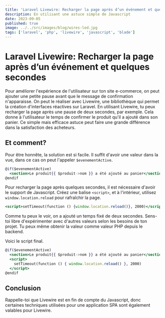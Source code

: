 ```yaml
---
title: 'Laravel Livewire: Recharger la page après d’un événement et quelques secondes'
description: En utilisant une astuce simple de Javascript
date: 2023-09-05
published: true
image: ../../src/images/blog/wires-led.jpg
tags: ['laravel', 'php', 'livewire', 'javascript', 'blade']
---
```


# Laravel Livewire: Recharger la page après d’un événement et quelques secondes

Pour améliorer l'expérience de l'utilisateur sur ton site e-commerce, on peut ajouter une petite pause avant que le message de confirmation n'apparaisse. On peut le réaliser avec Livewire, une bibliothèque qui permet la création d'interfaces réactives sur Laravel. En utilisant Livewire, tu peux recharger la page après une pause de deux secondes, par exemple. Cela donne à l'utilisateur le temps de confirmer le produit qu'il a ajouté dans son panier. Ce simple mais efficace astuce peut faire une grande différence dans la satisfaction des acheteurs.

## Et comment?

Pour être honnête, la solution est si facile. Il suffit d'avoir une valeur dans la vue, dans ce cas on peut l'appeler `$evenementActive`.

```jsx
@if($evenementActive)
  <section>Le produit{{ $produit->nom }} a été ajouté au panier</section>
@endif
```

Pour recharger la page après quelques secondes, il est nécessaire d'avoir le support de Javascript. Créez une balise `<script>`, et à l'intérieur, utilisez `window.location.reload` pour rafraîchir la page.

```jsx
<script>setTimeout(function () {window.location.reload()}, 2000)</script>
```

Comme tu peux le voir, on a ajouté un temps fixé de deux secondes. Sens-toi libre d'expérimenter avec d'autres valeurs selon les besoins de ton projet. Tu peux même obtenir la valeur comme valeur PHP depuis le backend.

Voici le script final.

```jsx
@if($evenementActive)
  <section>Le produit{{ $produit->nom }} a été ajouté au panier</section>
  <script>
    setTimeout(function () { window.location.reload() }, 2000)
  </script>
@endif
```

## Conclusion

Rappelle-toi que Livewire est en fin de compte du Javascript, donc certaines techniques utilisées pour une application SPA sont également valables pour Livewire.
